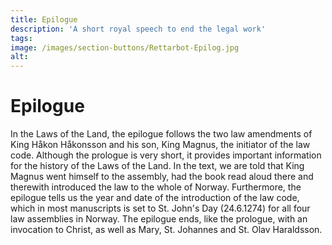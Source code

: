 ```yaml
---
title: Epilogue
description: 'A short royal speech to end the legal work'
tags:
image: /images/section-buttons/Rettarbot-Epilog.jpg
alt: 
---
```


# Epilogue

In the Laws of the Land, the epilogue follows the two law amendments of King Håkon Håkonsson and his son, King Magnus, the initiator of the law code. Although the prologue is very short, it provides important information for the history of the Laws of the Land. In the text, we are told that King Magnus went himself to the assembly, had the book read aloud there and therewith introduced the law to the whole of Norway. Furthermore, the epilogue tells us the year and date of the introduction of the law code, which in most manuscripts is set to St. John's Day (24.6.1274) for all four law assemblies in Norway. The epilogue ends, like the prologue, with an invocation to Christ, as well as Mary, St. Johannes and St. Olav Haraldsson.
